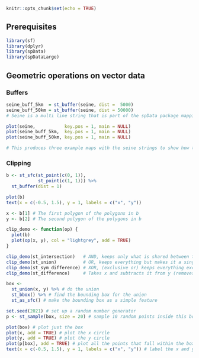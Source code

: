 ```r
knitr::opts_chunk$set(echo = TRUE)
```

## Prerequisites

```r
library(sf)
library(dplyr)
library(spData)
library(spDataLarge)
```

## Geometric operations on vector data

### Buffers

```r
seine_buff_5km  = st_buffer(seine, dist =  5000)
seine_buff_50km = st_buffer(seine, dist = 50000)
# Seine is a multi line string that is part of the spData package mapping a river.
```

```r
plot(seine,           key.pos = 1, main = NULL)
plot(seine_buff_5km,  key.pos = 1, main = NULL)
plot(seine_buff_50km, key.pos = 1, main = NULL)

# This produces three example maps with the seine strings to show how they appear with a buffer
```

### Clipping

```r
b <- st_sfc(st_point(c(0, 1)), 
            st_point(c(1, 1))) %>%
  st_buffer(dist = 1)

plot(b)
text(x = c(-0.5, 1.5), y = 1, labels = c("x", "y"))
```

```r
x <- b[1] # The first polygon of the polygons in b
y <- b[2] # The second polygon of the polygons in b

clip_demo <- function(op) {
  plot(b)
  plot(op(x, y), col = "lightgrey", add = TRUE)
}
```

```r
clip_demo(st_intersection)   # AND, keeps only what is shared between the two polygons
clip_demo(st_union)          # OR, keeps everything but makes it a single polygon
clip_demo(st_sym_difference) # XOR, (exclusive or) keeps everything except for what is overlapped
clip_demo(st_difference)     # Takes x and subtracts it from y (removes any overla)
```

```r
box <-
  st_union(x, y) %>% # do the union
  st_bbox() %>% # find the bounding box for the union
  st_as_sfc() # make the bounding box as a simple feature

set.seed(2021) # set up a random number generator
p <- st_sample(box, size = 20) # sample 10 random points inside this box

plot(box) # plot just the box
plot(x, add = TRUE) # plot the x circle
plot(y, add = TRUE) # plot the y circle
plot(p[box], add = TRUE) # plot all the points that fall within the box, if we change the [box] to the clip functions above it will change the points that appear
text(x = c(-0.5, 1.5), y = 1, labels = c("x", "y")) # label the x and y circles
```